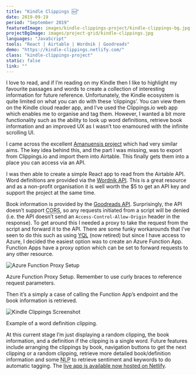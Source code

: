 ```yaml
---
title: "Kindle Clippings 🆕"
date: 2019-09-19
period: "September 2019"
featuredImage: images/kindle-clippings-project/kindle-clippings-bg.jpg
projectBgImage: images/project-grid/kindle-clippings.jpg
languages: "JavaScript"
tools: "React | Airtable | Wordnik | Goodreads"
demo: "https://kindle-clippings.netlify.com/"
class: "kindle-clippings-project"
static: false
link: ""
---
```



I love to read, and if I’m reading on my Kindle then I like to highlight my favourite passages and words to create a collection of interesting 
information for future reference. Unfortunately, the Kindle ecosystem is quite limited on what you can do with these ‘clippings’. You can view 
them on the Kindle cloud reader app, and I’ve used the Clippings.io web app which enables me to organise and tag them. However, I wanted a 
bit more functionality such as the ability to look up word definitions, retrieve book information and an improved UX as I wasn’t too enamoured with 
the infinite scrolling UI.

I came across the excellent [Amanuensis project](https://notapattern.net/2016/03/10/amanuensis-automating-kindle-highlights/) which had very similar 
aims. The key idea behind this, and the part I was missing, was to export from Clippings.io and import them into Airtable. This finally gets them 
into a place you can access via an API.

I was then able to create a simple React app to read from the Airtable API. Word definitions are provided via the [Wordnik API](https://www.wordnik.com/). This is a great 
resource and as a non-profit organisation it is well worth the $5 to get an API key and support the project at the same time.

Book information is provided by the [Goodreads API](https://www.goodreads.com/api). Surprisingly, the API doesn’t support <abbr title="Cross Origin Resource Sharing">CORS</abbr>, 
so any requests initiated from a script will be denied (i.e. the API doesn’t send an `Access-Control-Allow-Origin` 
header in the response). To get around this I needed a proxy to take the request from the script and forward it to the API. There are some funky workarounds that 
I’ve seen to do this such as using [YQL](https://yuilibrary.com/yui/docs/yql/) (now retired) but since I have access to Azure, I decided the easiest option was to 
create an Azure Function App. Function Apps have a proxy option which can be set to forward requests to any other resource.

![Azure Function Proxy Setup](images/kindle-clippings-project/azure-function-proxy.jpg)
<figcaption>
    <FontAwesomeIcon icon={faCamera} /> Azure Function Proxy Setup. Remember to use curly braces to reference request parameters.
</figcaption>

Then it’s a simply a case of calling the Function App’s endpoint and the book information is retrieved.

![Kindle Clippings Screenshot](images/kindle-clippings-project/kindle-clippings.jpg)
<figcaption>
    <FontAwesomeIcon icon={faCamera} /> Example of a word definition clipping.
</figcaption>

At this current stage I’m just displaying a random clipping, the book information, and a definition if the clipping is a single word. Future features 
include arranging the clippings by book, navigation buttons to get the next clipping or a random clipping, retrieve more detailed book/definition information and some <abbr title="Natural Language Processing">NLP</abbr>
to retrieve sentiment and keywords to do automatic tagging. The [live app is available now hosted on Netlify](https://kindle-clippings.netlify.com/).